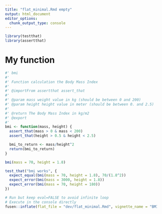 ```yaml
---
title: "flat_minimal.Rmd empty"
output: html_document
editor_options: 
  chunk_output_type: console
---
```


```r
library(testthat)
library(assertthat)

```

<!--
 You need to run the 'description' chunk in the '0-dev_history.Rmd' file before continuing your code there.
-->

# My function

```r
#' bmi 
#' 
#' Function calculation the Body Mass Index
#'
#' @importFrom assertthat assert_that
#'
#' @param mass weight value in kg (should be between 0 and 200)
#' @param height height value in meter (should be between 0. and 2.5)
#'
#' @return The Body Mass Index in kg/m2
#' @export
#'
bmi <- function(mass, height) {
  assert_that(mass > 0 & mass < 200)
  assert_that(height > 0.5 & height < 2.5)

  bmi_to_return <- mass/height^2
  return(bmi_to_return)
}
```

```r
bmi(mass = 70, height = 1.8)
```

```r
test_that("bmi works", {
  expect_equal(bmi(mass = 70, height = 1.8), 70/(1.8^2))
  expect_error(bmi(mass = 3000, height = 1.8))
  expect_error(bmi(mass = 70, height = 180))
})
```


```r
# Run but keep eval=FALSE to avoid infinite loop
# Execute in the console directly
fusen::inflate(flat_file = "dev/flat_minimal.Rmd", vignette_name = "BMI")
```
